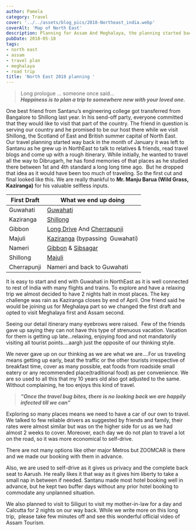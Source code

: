 ```yaml
---
author: Pamela
category: Travel
cover: '../../assets/blog_pics/2018-Northeast_india.webp'
coverAlt: 'Map of North East'
description: Planning for Assam And Meghalaya, the planning started back in early 2018
pubDate: 2018-05-18
tags:
- north east
- assam
- travel plan
- meghalaya
- road trip
title: 'North East 2018 planning '
---
```


> Long prologue … someone once said...  
***Happiness is to plan a trip to somewhere new with your loved one.***  

One best friend from Santanu’s engineering college got transferred from Bangalore to Shillong last year. In his send-off party, everyone committed that they would like to visit that part of the country. The friend in question is serving our country and he promised to be our host there while we visit Shillong, the Scotland of East and British summer capital of North East.  
Our travel planning started way back in the month of January it was left to Santanu as he grew up in NorthEast to talk to relatives & friends, read travel blogs and come up with a rough itinerary. While initially, he wanted to travel all the way to Dibrugarh, he has fond memories of that places as he studied there between 1st and 4th standard a long long time ago.  But he dropped that idea as it would have been too much of traveling. So the first cut and final looked like this. We are really thankful to **Mr. Manju Barua (Wild Grass, Kaziranga)** for his valuable selfless inputs.  

| First Draft | What we end up doing            |
|-------------|---------------------------------|
| Guwahati    | [Guwahati](/blog/2018-05-19-day-1-maa-kamakhya-here-we-come/)                       |
| Kaziranga   | [Shillong](/blog/2018-05-21-day-2-shillong/ )                       |
| Gibbon      | [Long Drive](/blog/2018-12-17-day-3-long-day-long-drive-crazy-one-meghalaya/) And [Cherrapunji](/blog/2018-12-17-tiring-yet-happy-day-double-decker-root-bridge/)                    |
| Majuli      | [Kaziranga](/blog/2019-02-20-day-1-in-kaziranga-april-2018/) (bypassing  Guwahati) |
| Nameri      | [Gibbon](/blog/2020-01-03-a-morning-at-hoollongapar-gibbon-sanctuary/) & [Sibsagar](/blog/2020-01-04-sivasagar-unexplored-ahom-kingdoms-finest/)              |
| Shillong    | [Majuli](/blog/2020-01-20-majuli-day-1-april-2018/)                          |
| Cherrapunji | Nameri and back to Guwahati     |

It is easy to start and end with Guwahati in NorthEast as it is well connected to rest of India with many flights and trains. To explore and have a relaxing trip we almost decided to have 2 nights halt in most places. The key challenge was rain as Kaziranga closes by end of April. One friend said he would be joining us for Meghalaya part so we changed the first draft and opted to visit Meghalaya first and Assam second.  

Seeing our detail itinerary many eyebrows were raised.  Few of the friends gave up saying they can not have this type of strenuous vacation. Vacation for them is getting up late...relaxing, enjoying food and not mandatorily visiting all tourist points….aargh just the opposite of our thinking style.  

We never gave up on our thinking as we are what we are….For us traveling means getting up early, beat the traffic or the other tourists irrespective of breakfast time, cover as many possible, eat foods from roadside small eatery or any recommended place(traditional food) as per convenience. We are so used to all this that my 10 years old also got adjusted to the same. Without complaining, he too enjoys this kind of travel.

> ***“Once the travel bug bites, there is no looking back we are happily  infected till we can”***

Exploring so many places means we need to have a car of our own to travel. We talked to few reliable drivers as suggested by friends and family, their rates were almost similar but was on the higher side for us as we had almost 2 weeks to cover. Moreover, each day we do not plan to travel a lot on the road, so it was more economical to self-drive.  

There are not many options like other major Metros but ZOOMCAR is there and we made our booking with them in advance.

Also, we are used to self-drive as it gives us privacy and the complete back seat to Aarush. He really likes it that way as it gives him liberty to take a small nap in between if needed. Santanu made most hotel booking well in advance, but he kept two buffer days without any prior hotel booking to commodate any unplanned situation.  

We also planned to visit to Siliguri to visit my mother-in-law for a day and Calcutta for 2 nights on our way back.  While we write more on this long trip,  please take few minutes off and see this  wonderful official video of Assam Tourism.